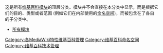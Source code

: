 {{NoteTA/MediaWiki}}
{{Wikipedia category}}

{{category see also|維基百科模板}}
这是所有[[Wikipedia:Lua|维基百科模块]]的顶层分类。模块并不会直接在本分类中显示，而是根据它们的目的、类型或者范围 (例如它们在内部使用的[[Help:命名空间|命名空间]])，而被包含在了各自的子分类中。

* [[Special:前缀索引/Module:|所有模块]]


[[Category:各MediaWiki特性维基百科管理|Category:各MediaWiki特性维基百科管理]]
[[Category:维基百科命名空间|Category:维基百科命名空间]]
[[Category:维基百科技术管理|Category:维基百科技术管理]]